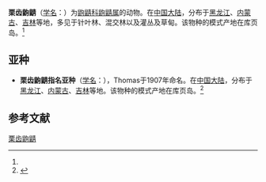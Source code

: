 {{Speciesbox
| name = 栗齿鼩鼱
| status = 
| status_system = 
| image = 
| genus = Sorex
| species = daphaenodon
| authority = (Thomas, 1907)<ref name='id90'>{{cite web| url =http://www.bioinfo.cn/db05/BjdwSpecies.php?action=view&id=90| title =栗齿鼩鼱| work =《中国动物物种编目数据库》| publisher =中国科学院微生物研究所| author =中国科学院动物研究所| accessdate =2009-03-27| deadurl =yes| archiveurl =https://web.archive.org/web/20160305062715/http://www.bioinfo.cn/db05/BjdwSpecies.php?action=view&id=90| archivedate =2016-03-05}}</ref>
}}

'''栗齿鼩鼱'''（[[学名|学名]]：{{lang|la|''Sorex daphaenodon''}}）为[[鼩鼱科|鼩鼱科]][[鼩鼱属|鼩鼱属]]的动物。在[[中国大陆|中国大陆]]，分布于[[黑龙江|黑龙江]]、[[内蒙古|内蒙古]]、[[吉林|吉林]]等地，多见于针叶林、混交林以及灌丛及草甸。该物种的模式产地在库页岛。<ref name='id90'/>

==亚种==
*'''栗齿鼩鼱指名亚种'''（[[学名|学名]]：{{lang|la|''Sorex daphaenodon daphaenodon''}}），Thomas于1907年命名。在[[中国大陆|中国大陆]]，分布于[[黑龙江|黑龙江]]、[[内蒙古|内蒙古]]、[[吉林|吉林]]等地。该物种的模式产地在库页岛。<ref name='id91'>{{cite web| url =http://www.bioinfo.cn/db05/BjdwSpecies.php?action=view&id=91| title =栗齿鼩鼱指名亚种| work =《中国动物物种编目数据库》| publisher =中国科学院微生物研究所| author =中国科学院动物研究所| accessdate =2009-03-27| deadurl =yes| archiveurl =https://web.archive.org/web/20131203122335/http://www.bioinfo.cn/db05/BjdwSpecies.php?action=view| archivedate =2013-12-03}}</ref>

== 参考文献 ==
{{reflist}}
{{Taxonbar|from=Q1762750}}

[[Category:鼩鼱属|栗齿鼩鼱]]


{{哺乳类小作品}}